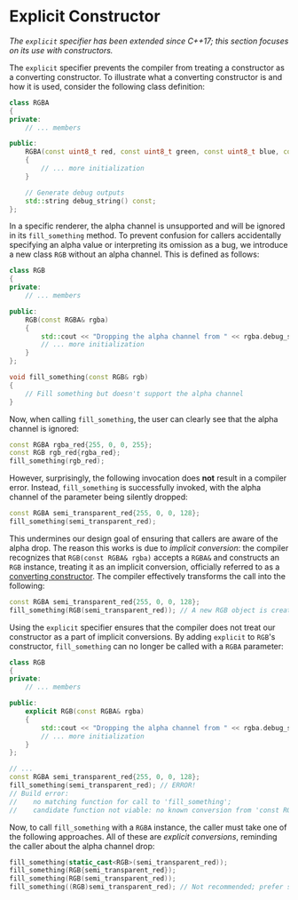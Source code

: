 # Explicit Constructor

_The `explicit` specifier has been extended since C++17; this section focuses on its use with constructors._

The `explicit` specifier prevents the compiler from treating a constructor as a converting constructor. To illustrate what a converting constructor is and how it is used, consider the following class definition:

```cpp
class RGBA
{
private:
    // ... members

public:
    RGBA(const uint8_t red, const uint8_t green, const uint8_t blue, const uint8_t alpha = 255)
    {
		// ... more initialization
    }

	// Generate debug outputs
    std::string debug_string() const;
};
```

In a specific renderer, the alpha channel is unsupported and will be ignored in its `fill_something` method. To prevent confusion for callers accidentally specifying an alpha value or interpreting its omission as a bug, we introduce a new class `RGB` without an alpha channel. This is defined as follows:

```cpp
class RGB
{
private:
    // ... members

public:
    RGB(const RGBA& rgba)
    {
        std::cout << "Dropping the alpha channel from " << rgba.debug_string() << std::endl;
		// ... more initialization
    }
};

void fill_something(const RGB& rgb)
{
    // Fill something but doesn't support the alpha channel
}
```

Now, when calling `fill_something`, the user can clearly see that the alpha channel is ignored:

```cpp
const RGBA rgba_red{255, 0, 0, 255};
const RGB rgb_red{rgba_red};
fill_something(rgb_red);
```

However, surprisingly, the following invocation does **not** result in a compiler error. Instead, `fill_something` is successfully invoked, with the alpha channel of the parameter being silently dropped:

```cpp
const RGBA semi_transparent_red{255, 0, 0, 128};
fill_something(semi_transparent_red);
```

This undermines our design goal of ensuring that callers are aware of the alpha drop. The reason this works is due to _implicit conversion_: the compiler recognizes that `RGB(const RGBA& rgba)` accepts a `RGBA&` and constructs an `RGB` instance, treating it as an implicit conversion, officially referred to as a [converting constructor](https://en.cppreference.com/w/cpp/language/converting_constructor). The compiler effectively transforms the call into the following:

```cpp
const RGBA semi_transparent_red{255, 0, 0, 128};
fill_something(RGB(semi_transparent_red)); // A new RGB object is created based on the parameter.
```

Using the `explicit` specifier ensures that the compiler does not treat our constructor as a part of implicit conversions. By adding `explicit` to `RGB`'s constructor, `fill_something` can no longer be called with a `RGBA` parameter:

```cpp
class RGB
{
private:
    // ... members

public:
    explicit RGB(const RGBA& rgba)
    {
        std::cout << "Dropping the alpha channel from " << rgba.debug_string() << std::endl;
		// ... more initialization
    }
};

// ...
const RGBA semi_transparent_red{255, 0, 0, 128};
fill_something(semi_transparent_red); // ERROR!
// Build error: 
//    no matching function for call to 'fill_something';
//    candidate function not viable: no known conversion from 'const RGBA' to 'const RGB' for 1st argument
```

Now, to call `fill_something` with a `RGBA` instance, the caller must take one of the following approaches. All of these are _explicit conversions_, reminding the caller about the alpha channel drop:

```cpp
fill_something(static_cast<RGB>(semi_transparent_red));
fill_something(RGB{semi_transparent_red});
fill_something(RGB(semi_transparent_red));
fill_something((RGB)semi_transparent_red); // Not recommended; prefer static_cast.
```
